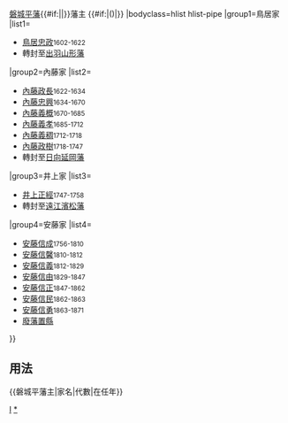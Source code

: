 {{Navbox
|name=磐城平藩主
|title={{#if:{{{1|}}}|{{{1|}}}|}}[[磐城平藩]]{{#if:{{{2|}}}|{{{2|}}}|}}藩主 {{#if:{{{3|}}}|({{{3|}}})|}}
|bodyclass=hlist hlist-pipe
|group1=鳥居家
|list1=
*[[鳥居忠政]]<small>1602-1622</small>
*轉封至[[出羽國|出羽]][[山形藩]]
|group2=內藤家
|list2=
*[[內藤政長]]<small>1622-1634</small>
*[[內藤忠興]]<small>1634-1670</small>
*[[內藤義概]]<small>1670-1685</small>
*[[內藤義孝]]<small>1685-1712</small>
*[[內藤義稠]]<small>1712-1718</small>
*[[內藤政樹]]<small>1718-1747</small>
*轉封至[[日向國|日向]][[延岡藩]]
|group3=井上家
|list3=
*[[井上正經]]<small>1747-1758</small>
*轉封至[[遠江國|遠江]][[濱松藩]]
|group4=安藤家
|list4=
*[[安藤信成]]<small>1756-1810</small>
*[[安藤信馨]]<small>1810-1812</small>
*[[安藤信義]]<small>1812-1829</small>
*[[安藤信由]]<small>1829-1847</small>
*[[安藤信正]]<small>1847-1862</small>
*[[安藤信民]]<small>1862-1863</small>
*[[安藤信勇]]<small>1863-1871</small>
*[[廢藩置縣]]
}}<noinclude>
==用法==
<nowiki>{{磐城平藩主|家名|代數|在任年}}</nowiki>
[[Category:歷代藩主模板|I]]
[[Category:磐城平藩主|*]]
</noinclude>